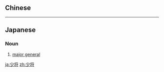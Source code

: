 {{also|少將}}
==Chinese==
{{zh-see|少將}}

----

==Japanese==
{{ja-kanjitab|しょう|しょう|yomi=on}}

===Noun===
{{ja-noun|しょうしょう|kyu=少將}}

# [[major general]]

[[ja:少将]]
[[zh:少将]]